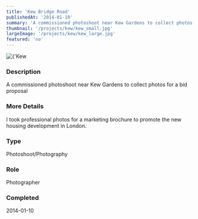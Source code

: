 ```yaml
---
title: 'Kew Bridge Road'
publishedAt: '2014-01-10'
summary: 'A commissioned photoshoot near Kew Gardens to collect photos for a bid proposal'
thumbnail: '/projects/kew/kew_small.jpg'
largeImage: '/projects/kew/kew_large.jpg'
featured: 'no'
---
```


<div className="relative w-full h-[400px] sm:h-[600px] md:h-[760px] lg:h-[920px]">
  <Image
    alt={'Kew Bridge Road'}
    src={'/projects/kew/kew.jpg'}
    sizes="(max-width: 640px) 100%, 100%"
    fill={true}
    priority
    style={{
      objectFit: 'contain'
    }}
  />
</div>

### Description

A commissioned photoshoot near Kew Gardens to collect photos for a bid proposal

### More Details

I took professional photos for a marketing brochure to promote the new housing development in London.

### Type

Photoshoot/Photography

### Role

Photographer

### Completed
2014-01-10



